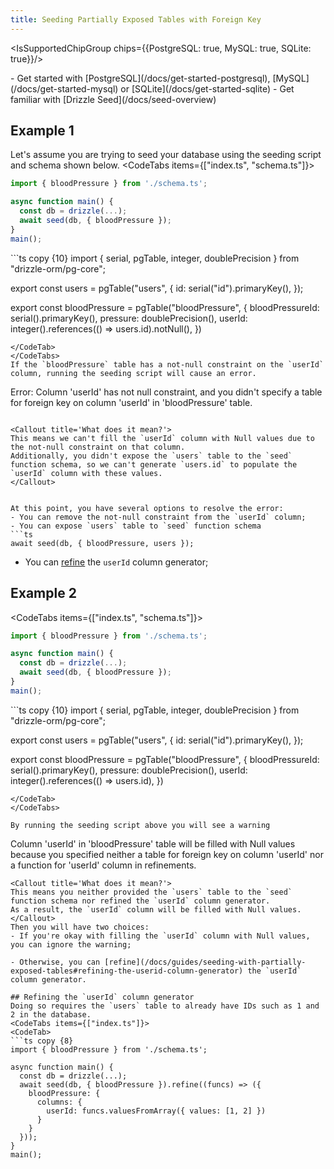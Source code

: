 ```yaml
---
title: Seeding Partially Exposed Tables with Foreign Key
---
```



<IsSupportedChipGroup chips={{PostgreSQL: true, MySQL: true, SQLite: true}}/>

<Prerequisites>
- Get started with [PostgreSQL](/docs/get-started-postgresql), [MySQL](/docs/get-started-mysql) or [SQLite](/docs/get-started-sqlite)
- Get familiar with [Drizzle Seed](/docs/seed-overview)
</Prerequisites>

## Example 1
Let's assume you are trying to seed your database using the seeding script and schema shown below.
<CodeTabs items={["index.ts", "schema.ts"]}>
<CodeTab>
```ts
import { bloodPressure } from './schema.ts';

async function main() {
  const db = drizzle(...);
  await seed(db, { bloodPressure });
}
main();

```
</CodeTab>

<CodeTab>
```ts copy {10}
import { serial, pgTable, integer, doublePrecision } from "drizzle-orm/pg-core";

export const users = pgTable("users", {
    id: serial("id").primaryKey(),
});

export const bloodPressure = pgTable("bloodPressure", {
	bloodPressureId: serial().primaryKey(),
	pressure: doublePrecision(),
	userId: integer().references(() => users.id).notNull(),
})
```
</CodeTab>
</CodeTabs>
If the `bloodPressure` table has a not-null constraint on the `userId` column, running the seeding script will cause an error.

```
Error: Column 'userId' has not null constraint, 
and you didn't specify a table for foreign key on column 'userId' in 'bloodPressure' table.
```

<Callout title='What does it mean?'>
This means we can't fill the `userId` column with Null values due to the not-null constraint on that column. 
Additionally, you didn't expose the `users` table to the `seed` function schema, so we can't generate `users.id` to populate the `userId` column with these values.
</Callout>


At this point, you have several options to resolve the error:
- You can remove the not-null constraint from the `userId` column;
- You can expose `users` table to `seed` function schema
```ts 
await seed(db, { bloodPressure, users });
```
- You can [refine](/docs/guides/seeding-with-partially-exposed-tables#refining-the-userid-column-generator) the `userId` column generator;

## Example 2

<CodeTabs items={["index.ts", "schema.ts"]}>
<CodeTab>
```ts
import { bloodPressure } from './schema.ts';

async function main() {
  const db = drizzle(...);
  await seed(db, { bloodPressure });
}
main();

```
</CodeTab>

<CodeTab>
```ts copy {10}
import { serial, pgTable, integer, doublePrecision } from "drizzle-orm/pg-core";

export const users = pgTable("users", {
    id: serial("id").primaryKey(),
});

export const bloodPressure = pgTable("bloodPressure", {
	bloodPressureId: serial().primaryKey(),
	pressure: doublePrecision(),
	userId: integer().references(() => users.id),
})
```
</CodeTab>
</CodeTabs>

By running the seeding script above you will see a warning
```
Column 'userId' in 'bloodPressure' table will be filled with Null values
because you specified neither a table for foreign key on column 'userId' 
nor a function for 'userId' column in refinements.
```
<Callout title='What does it mean?'>
This means you neither provided the `users` table to the `seed` function schema nor refined the `userId` column generator. 
As a result, the `userId` column will be filled with Null values.
</Callout>
Then you will have two choices:
- If you're okay with filling the `userId` column with Null values, you can ignore the warning;

- Otherwise, you can [refine](/docs/guides/seeding-with-partially-exposed-tables#refining-the-userid-column-generator) the `userId` column generator. 

## Refining the `userId` column generator
Doing so requires the `users` table to already have IDs such as 1 and 2 in the database.
<CodeTabs items={["index.ts"]}>
<CodeTab>
```ts copy {8}
import { bloodPressure } from './schema.ts';

async function main() {
  const db = drizzle(...);
  await seed(db, { bloodPressure }).refine((funcs) => ({
    bloodPressure: {
      columns: {
        userId: funcs.valuesFromArray({ values: [1, 2] })
      }
    }
  }));
}
main();

```
</CodeTab>
</CodeTabs>